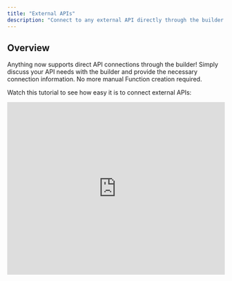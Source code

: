 ```yaml
---
title: "External APIs"
description: "Connect to any external API directly through the builder with simple conversation"
---
```


## Overview

Anything now supports direct API connections through the builder! Simply discuss your API needs with the builder and provide the necessary connection information. No more manual Function creation required.

Watch this tutorial to see how easy it is to connect external APIs:

<Frame caption="External API Integration Demo">
  <iframe
    width="100%"
    height="400"
    src="https://www.loom.com/embed/7bb0b0ada1664992a0941176c0cf2d2c?sid=beca7229-ca3e-4a97-a944-55b915e6fc54"
    title="External API Integration Demo"
    frameBorder="0"
    allow="accelerometer; autoplay; clipboard-write; encrypted-media; gyroscope; picture-in-picture; fullscreen"
    allowFullScreen
    webkitallowfullscreen="true"
    mozallowfullscreen="true"
  />
</Frame>

## How It Works

<CardGroup cols={2}>
  <Card title="Discuss Your Needs" icon="message">
    Tell the builder what API you want to connect to
  </Card>
  <Card title="Provide API Info" icon="key">
    Share API documentation or connection details
  </Card>
  <Card title="Add Credentials" icon="shield">
    Store API keys securely in project settings
  </Card>
  <Card title="Build & Test" icon="play">
    The builder handles the integration automatically
  </Card>
</CardGroup>

## Step-by-Step Guide

<Tip>
  Consider using [Discussion Mode](/essentials#discussion-mode) to plan your API integration before implementing it. This mode helps you explore options and get recommendations without making immediate changes to your code.
</Tip>

<Steps>
  <Step title="Start the Conversation">
    Switch the builder into Discussion Mode and begin by telling it about your API needs:
    
    ```
    "I want to connect to a pet facts API to display random facts"
    "I need to integrate with the Google Maps API for location services"
    "Connect my app to the SendGrid API for email notifications"
    ```
    
    **Alternative approach:** If you already know the API you want, you can link the builder to it and ask for the perfect prompt:
    
    ```
    "I want to use the Spotify API. Here's the documentation: https://developer.spotify.com/documentation/web-api
    
    Can you create the perfect prompt for me to integrate this into my music app?"
    ```
  </Step>

  <Step title="The builder will respond with the ideal prompt for you to use">
    <Frame>
      ![Builder response with API connection information](/images/prompt2.png)
    </Frame>
  </Step>

  <Step title="Change out of discussion mode to execute">
    Using the prompt generated during step 2, paste that into the builder chat with Thinking Mode enabled and submit.
    
    The builder will work to integrate the API per your instructions.
    
    <Frame>
      ![Using the generated prompt in Thinking Mode](/images/prompt3.png)
    </Frame>
  </Step>

  <Step title="Add API Credentials">
    If prompted, store your API credentials securely:
    
    1. Go to **Project Settings** > **Saved Secrets**
    2. Click **"+ Add a new secret"**
    3. Name it clearly (e.g., "PAYMENT_API_KEY")
    4. Enter your API key or token
    
    <Note>
      Not all APIs require authentication keys. Some public APIs can be accessed without credentials.
    </Note>
    
    <Warning>
      Always use Saved Secrets to store sensitive credentials. Never hardcode API keys in your prompts.
    </Warning>
  </Step>

  <Step title="Test and Refine">
    Test your API integration:
    
    - Use **[Preview Mode](/builder/controls#demo-code-and-preview)** to test the full user experience
    - Check that API calls work correctly
    - Verify error handling and edge cases
    
    If something isn't working, simply tell the builder what's wrong and it will fix it.
  </Step>
</Steps>

## Common API Integration Examples

### Email Services (SendGrid, Mailgun)
```
"Connect to SendGrid to send welcome emails when users sign up, 
and order confirmation emails when they make a purchase."
```

### Maps and Location (Google Maps, Mapbox)
```
"Add Google Maps to show nearby restaurants. Users should be 
able to see their location and get directions to restaurants."
```

### Social Media APIs (Twitter, Instagram)
```
"Connect to Twitter API to display recent tweets on my homepage 
and allow users to share content to their Twitter accounts."
```

### Weather and Data APIs
```
"Add weather information to my app using the OpenWeatherMap API. 
Show current weather and 5-day forecast for the user's location."
```

## Best Practices

### Security
- **Always use Saved Secrets** for API keys and tokens
- **Never share credentials** in chat or code
- **Use environment variables** for different environments (dev/prod)

### Error Handling
- Let the builder know how you want to handle API failures
- Specify user-friendly error messages
- Plan for rate limiting and timeouts

### Performance
- Consider caching for frequently accessed data
- Use pagination for large datasets
- Implement proper loading states

## Troubleshooting

### API Connection Issues
If your API integration isn't working:

1. **Check credentials**: Verify API keys are correct and active
2. **Review API limits**: Ensure you haven't exceeded rate limits
3. **Check documentation**: Make sure you're using the correct endpoints
4. **Ask the builder**: Describe the error and let the builder help fix it

### Common Error Messages
- **"Invalid API key"**: Check your credentials in Saved Secrets
- **"Rate limit exceeded"**: Implement proper rate limiting or upgrade your API plan
- **"Endpoint not found"**: Verify the API endpoint URL and method

## Alternative Integration Methods

For complex integrations or when direct API connection isn't suitable:

- **Automation platforms**: Use [Zapier or Make](/quick-tips/zapier-make-n8n) for no-code integrations
- **Webhooks**: Set up webhook endpoints for real-time data

<Tip>
Need help with a specific API integration? Reach out to us at [hello@create.xyz](mailto:hello@create.xyz) or ask the builder directly!
</Tip>